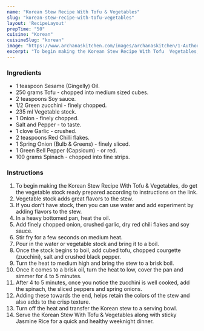 ---
name: "Korean Stew Recipe With Tofu & Vegetables"
slug: "korean-stew-recipe-with-tofu-vegetables"
layout: 'RecipeLayout'
prepTime: "50"
cuisine: "Korean"
cuisineSlug: "korean"
image: "https://www.archanaskitchen.com/images/archanaskitchen/1-Author/Anupama_Nagaraja/Korean_Stew_Recipe_With_Tofu_Vegetables.jpg"
excerpt: "To begin making the Korean Stew Recipe With Tofu  Vegetables, do get the vegetable stock ready prepared according to instructions on the link"
---

### Ingredients

- 1 teaspoon Sesame (Gingelly) Oil.
- 250 grams Tofu - chopped into medium sized cubes.
- 2 teaspoons Soy sauce.
- 1/2 Green zucchini - finely chopped.
- 235 ml Vegetable stock.
- 1 Onion - finely chopped.
- Salt and Pepper - to taste.
- 1 clove Garlic - crushed.
- 2 teaspoons Red Chilli flakes.
- 1 Spring Onion (Bulb & Greens) - finely sliced.
- 1 Green Bell Pepper (Capsicum) - or red.
- 100 grams Spinach - chopped into fine strips.

### Instructions

1. To begin making the Korean Stew Recipe With Tofu & Vegetables, do get the vegetable stock ready prepared according to instructions on the link.
1. Vegetable stock adds great flavors to the stew.
1. If you don't have stock, then you can use water and add experiment by adding flavors to the stew.
1. In a heavy bottomed pan, heat the oil.
1.  Add finely chopped onion, crushed garlic, dry red chili flakes and soy sauce.
1. Stir fry for a few seconds on medium heat.
1. Pour in the water or vegetable stock and bring it to a boil.
1. Once the stock begins to boil, add cubed tofu, chopped courgette (zucchini), salt and crushed black pepper.
1. Turn the heat to medium high and bring the stew to a brisk boil.
1. Once it comes to a brisk oil, turn the heat to low, cover the pan and simmer for 4 to 5 minutes.
1. After 4 to 5 minutes, once you notice the zucchini is well cooked, add the spinach, the sliced peppers and spring onions.
1. Adding these towards the end, helps retain the colors of the stew and also adds to the crisp texture.
1. Turn off the heat and transfer the Korean stew to a serving bowl.
1. Serve the Korean Stew With Tofu & Vegetables along with sticky Jasmine Rice for a quick and healthy weeknight dinner.
